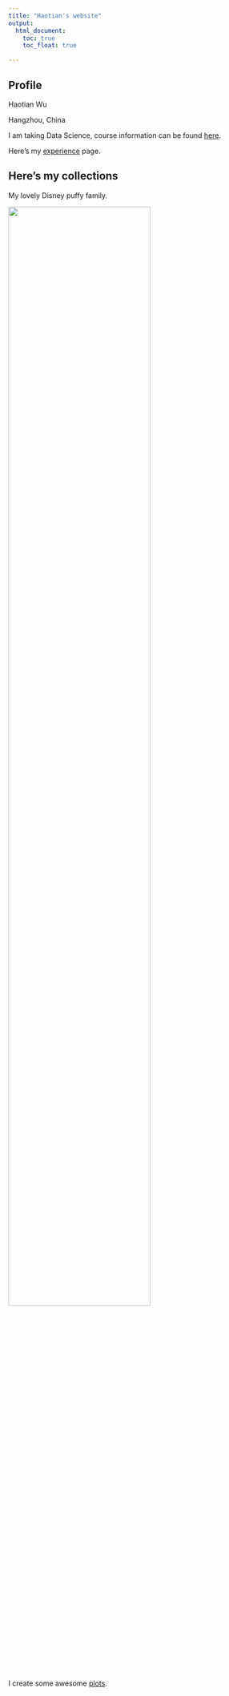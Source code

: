 ```yaml
---
title: "Haotian's website"
output: 
  html_document:
    toc: true
    toc_float: true

---
```

## Profile
Haotian Wu

Hangzhou, China

I am taking Data Science, course information can be found [here](https://www.p8105.com/index.html).

Here's my [experience](about.html) page.

## Here's my collections

My lovely Disney puffy family. 

<img src="image.jpg" style="width:75%">

I create some awesome [plots](plotly.html).